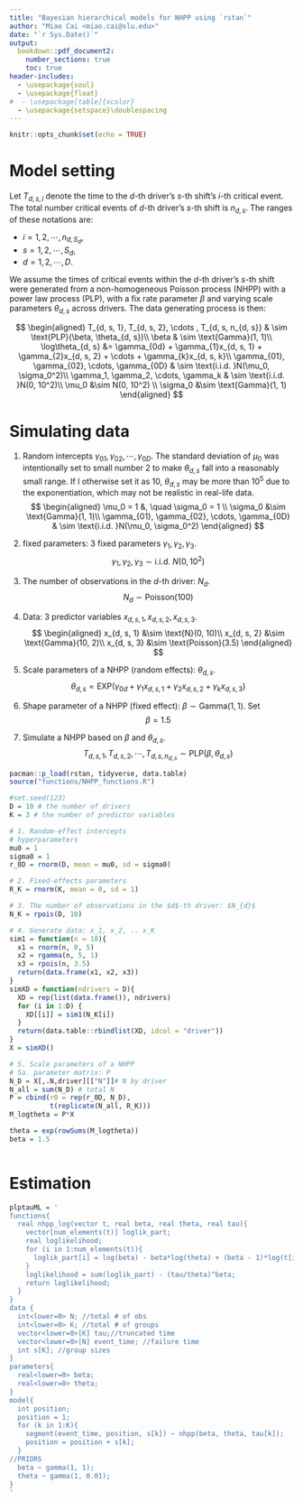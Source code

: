 ```yaml
---
title: "Bayesian hierarchical models for NHPP using `rstan`"
author: "Miao Cai <miao.cai@slu.edu>"
date: "`r Sys.Date()`"
output:
  bookdown::pdf_document2: 
    number_sections: true
    toc: true
header-includes:
  - \usepackage{soul}
  - \usepackage{float}
#  - \usepackage[table]{xcolor}
  - \usepackage{setspace}\doublespacing
---
```


```r
knitr::opts_chunk$set(echo = TRUE)
```

# Model setting

Let $T_{d, s, i}$ denote the time to the $d$-th driver's $s$-th shift's $i$-th critical event. The total number critical events of $d$-th driver's $s$-th shift is $n_{d,s}$. The ranges of these notations are:

- $i = 1, 2, \cdots, n_{d, S_d}$,
- $s = 1, 2, \cdots, S_d$,
- $d = 1, 2, \cdots, D$.

We assume the times of critical events within the $d$-th driver's  $s$-th shift were generated from a non-homogeneous Poisson process (NHPP) with a power law process (PLP), with a fix rate parameter $\beta$ and varying scale parameters $\theta_{d, s}$ across drivers. The data generating process is then:

$$
\begin{aligned}
T_{d, s, 1}, T_{d, s, 2}, \cdots , T_{d, s, n_{d, s}} & \sim \text{PLP}(\beta, \theta_{d, s})\\
\beta & \sim \text{Gamma}(1, 1)\\
\log\theta_{d, s} &= \gamma_{0d} + \gamma_{1}x_{d, s, 1} + \gamma_{2}x_{d, s, 2} + \cdots + \gamma_{k}x_{d, s, k}\\
\gamma_{01}, \gamma_{02}, \cdots, \gamma_{0D} & \sim \text{i.i.d. }N(\mu_0, \sigma_0^2)\\
\gamma_1, \gamma_2, \cdots, \gamma_k & \sim \text{i.i.d. }N(0, 10^2)\\
\mu_0 &\sim N(0, 10^2) \\
\sigma_0 &\sim \text{Gamma}(1, 1)
\end{aligned}
$$

\clearpage
# Simulating data

\linespread{1.5}

1. Random intercepts $\gamma_{01}, \gamma_{02}, \cdots, \gamma_{0D}$. The standard deviation of $\mu_0$ was intentionally set to small number 2 to make $\theta_{d, s}$ fall into a reasonably small range. If I otherwise set it as 10,  $\theta_{d, s}$ may be more than $10^5$ due to the exponentiation, which may not be realistic in real-life data.
$$
\begin{aligned}
\mu_0 = 1 &, \quad \sigma_0 = 1 \\
\sigma_0 &\sim \text{Gamma}(1, 1)\\
\gamma_{01}, \gamma_{02}, \cdots, \gamma_{0D} & \sim \text{i.i.d. }N(\mu_0, \sigma_0^2)
\end{aligned}
$$

2. fixed parameters: 3 fixed parameters $\gamma_1, \gamma_2, \gamma_3$. $$\gamma_1, \gamma_2, \gamma_3 \sim \text{i.i.d. }N(0, 10^2)$$

3. The number of observations in the $d$-th driver: $N_{d}$. $$N_{d} \sim \text{Poisson}(100)$$

4. Data: 3 predictor variables $x_{d, s, 1}, x_{d, s, 2}, x_{d, s, 3}$.
$$
\begin{aligned}
x_{d, s, 1} &\sim \text{N}(0, 10)\\
x_{d, s, 2} &\sim \text{Gamma}(10, 2)\\
x_{d, s, 3} &\sim \text{Poisson}(3.5)
\end{aligned}
$$

5. Scale parameters of a NHPP (random effects): $\theta_{d, s}$.
$$
\theta_{d, s} = \text{EXP}(\gamma_{0d} + \gamma_{1}x_{d, s, 1} + \gamma_{2}x_{d, s, 2} + \gamma_{k}x_{d, s, 3})
$$

6. Shape parameter of a NHPP (fixed effect): $\beta  \sim \text{Gamma}(1, 1)$. Set $$\beta = 1.5$$

7. Simulate a NHPP based on $\beta$ and $\theta_{d, s}$. $$T_{d, s, 1}, T_{d, s, 2}, \cdots , T_{d, s, n_{d, s}} \sim \text{PLP}(\beta, \theta_{d, s})$$

\clearpage
\singlespacing
```r
pacman::p_load(rstan, tidyverse, data.table)
source("functions/NHPP_functions.R")

#set.seed(123)
D = 10 # the number of drivers
K = 3 # the number of predictor variables

# 1. Random-effect intercepts
# hyperparameters
mu0 = 1
sigma0 = 1
r_0D = rnorm(D, mean = mu0, sd = sigma0)

# 2. Fixed-effects parameters
R_K = rnorm(K, mean = 0, sd = 1)

# 3. The number of observations in the $d$-th driver: $N_{d}$
N_K = rpois(D, 10)

# 4. Generate data: x_1, x_2, .. x_K
sim1 = function(n = 10){
  x1 = rnorm(n, 0, 5)
  x2 = rgamma(n, 5, 1)
  x3 = rpois(n, 3.5)
  return(data.frame(x1, x2, x3))
}
simXD = function(ndrivers = D){
  XD = rep(list(data.frame()), ndrivers)
  for (i in 1:D) {
    XD[[i]] = sim1(N_K[i])
  }
  return(data.table::rbindlist(XD, idcol = "driver"))
}
X = simXD()

# 5. Scale parameters of a NHPP
# 5a. parameter matrix: P
N_D = X[,.N,driver][["N"]]# N by driver
N_all = sum(N_D) # total N
P = cbind(r0 = rep(r_0D, N_D), 
          t(replicate(N_all, R_K)))
M_logtheta = P*X

theta = exp(rowSums(M_logtheta))
beta = 1.5

```
\doublespacing


```r

```

\clearpage
# Estimation


\linespread{1.4}
```r
plptauML = '
functions{
  real nhpp_log(vector t, real beta, real theta, real tau){
    vector[num_elements(t)] loglik_part;
    real loglikelihood;
    for (i in 1:num_elements(t)){
      loglik_part[i] = log(beta) - beta*log(theta) + (beta - 1)*log(t[i]);
    }
    loglikelihood = sum(loglik_part) - (tau/theta)^beta;
    return loglikelihood;
  }
}
data {
  int<lower=0> N; //total # of obs
  int<lower=0> K; //total # of groups
  vector<lower=0>[K] tau;//truncated time
  vector<lower=0>[N] event_time; //failure time
  int s[K]; //group sizes
}
parameters{
  real<lower=0> beta;
  real<lower=0> theta;
}
model{
  int position;
  position = 1;
  for (k in 1:K){
    segment(event_time, position, s[k]) ~ nhpp(beta, theta, tau[k]);
    position = position + s[k];
  }
//PRIORS
  beta ~ gamma(1, 1);
  theta ~ gamma(1, 0.01);
}
'
```
\doublespacing


